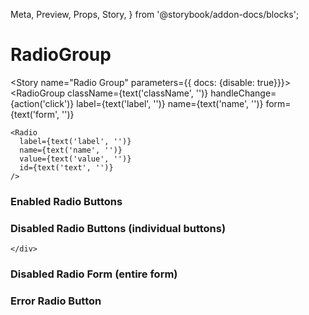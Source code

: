   Meta,
  Preview,
  Props,
  Story,
} from '@storybook/addon-docs/blocks';


<Meta component={RadioGroup} title="Components/Molecules/Form Controls/RadioGroup" />

# RadioGroup
<Description of={RadioGroup} />
<Props of={RadioGroup} />

<Story name="Radio Group" parameters={{ docs: {disable: true}}}>
  <RadioGroup
    className={text('className', '')}
    handleChange={action('click')}
    label={text('label', '')}
    name={text('name', '')}
    form={text('form', '')}
  >
    <Radio
      label={text('label', '')}
      name={text('name', '')}
      value={text('value', '')}
      id={text('text', '')}
    />
  </RadioGroup>
</Story>


### Enabled Radio Buttons 
<Preview>
  <Story name="Enabled Radio Buttons">
    <div>
      <RadioGroup
        className="my-radio"
        label="Label Goes Here"
        name="radioGroupName1"
        handleChange={action('changed')}
        form="formName1"
      >
        <Radio
          label="Option 1 unselected"
          className="ce-radio--button"
          value="option1"
          id="option1"
        />
        <Radio
          label="Option 2 selected "
          value="option3"
          id="option3"
          className="ce-radio--button"
          checked
        />
      </RadioGroup>
    </div>
  </Story>
</Preview>

### Disabled Radio Buttons (individual buttons)
<Preview>
  <Story name="Disabled Radio Buttons">
    <div>
      <RadioGroup
        className="my-class"
        label="Label Goes Here"
        name="radioGroupName2"
        handleChange={action('changed')}
        form="formName2"
      >
      <Radio
          label="Option 1 unselected"
          className="ce-radio--button"
          value="option1"
          id="option1"
        />
        <Radio
          label="Option 2 selected"
          value="option2"
          id="option2"
          className="ce-radio--button"
          checked
        />
        <Radio
          label="Option 3 unselected disabled"
          className="ce-radio--button"
          value="option3"
          id="option3"
          disabled
        />
        <Radio
          label="Option 4 selected disabled"
          value="option4"
          id="option4"
          className="ce-radio--button"
          checked
          disabled
        />
      </RadioGroup>
      
    </div>
  </Story>
</Preview>

### Disabled Radio Form (entire form)
<Preview>
  <Story name="Disabled Radio Form">
    <div>
      <RadioGroup
        className="my-class"
        label="Label Goes Here"
        name="radioGroupName3"
        handleChange={action('changed')}
        form="formName3"
        disabled
      >
        <Radio
          label="Option 1 unselected"
          className="ce-radio--button"
          value="option1"
          id="option1"
        />
        <Radio
          label="Option 2 selected"
          value="option2"
          id="option2"
          className="ce-radio--button"
          checked
        />
      </RadioGroup>
    </div>
  </Story>
</Preview>

### Error Radio Button  
<Preview>
  <Story name="Error Radio Button">
    <div>
      <RadioGroup
        className="my-class"
        label="Label Goes Here"
        name="radioGroupName4"
        handleChange={action('changed')}
        form="formName4"
      >
        <Radio
          label="Option 1 unselected"
          className="ce-radio--button"
          value="option1"
          id="option1"
        />
        <Radio
          label="Option 2 selected"
          value="option2"
          id="option2"
          className="ce-radio--button"
          checked
        />
      </RadioGroup>
    </div>
  </Story>
</Preview>